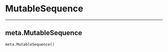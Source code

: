 # MutableSequence

 --- 

## meta.MutableSequence { #meta.MutableSequence }

`meta.MutableSequence()`